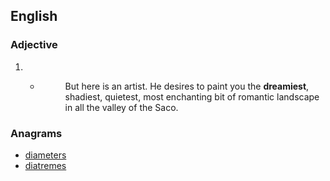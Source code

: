 ==English==

===Adjective===
{{head|en|adjective superlative form}}

# {{en-superlative of|dreamy}}
#* {{RQ:Melville Moby-Dick|1}}
#*: But here is an artist. He desires to paint you the '''dreamiest''', shadiest, quietest, most enchanting bit of romantic landscape in all the valley of the Saco.

===Anagrams===
* [[diameters#English|diameters]]
* [[diatremes#English|diatremes]]